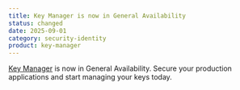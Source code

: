 ```yaml
---
title: Key Manager is now in General Availability 
status: changed
date: 2025-09-01
category: security-identity
product: key-manager
---
```


[Key Manager](/key-manager/) is now in General Availability. Secure your production applications and start managing your keys today.

